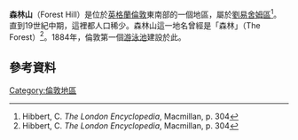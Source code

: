 {{noteTA|
|1=zh-tw:劉易舍姆;zh-hk:路易咸;zh-cn:路厄斯罕;
}}
{{infobox UK place|
|static_image_name =        London, Forest Hill Library.jpg
|static_image_caption =     
|country =                  英格蘭
|region =                   倫敦
|official_name =            Forest Hill
|latitude =                 51.4457
|longitude =                -0.053
|london_borough =           劉易舍姆
|constituency_westminster = [[西劉易舍姆和彭奇_(英國國會選區)|西劉易舍姆和彭奇]]
|post_town =                LONDON
|postcode_district =        SE23
|postcode_area =            SE
|dial_code =                020
|os_grid_reference =        TQ354736
}}
'''森林山'''（Forest Hill）是位於[[英格蘭|英格蘭]][[倫敦|倫敦]]東南部的一個地區，屬於[[劉易舍姆區|劉易舍姆區]]<ref name=le304>Hibbert, C. ''The London Encyclopedia'', Macmillan, p. 304</ref>。直到19世紀中期，這裡都人口稀少。森林山這一地名曾經是「森林」（The Forest）<ref name=le304>Hibbert, C. ''The London Encyclopedia'', Macmillan, p. 304</ref>。1884年，倫敦第一個[[游泳池|游泳池]]建設於此。

==參考資料==
{{Reflist}}
[[Category:倫敦地區|Category:倫敦地區]]